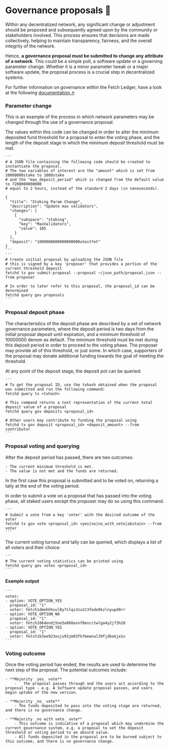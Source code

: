 # Governance proposals 📝

Within any decentralized network, any significant change or adjustment should be proposed and subsequently agreed upon by the community or stakeholders involved. This process ensures that decisions are made collectively, helping to maintain transparency, fairness, and the overall integrity of the network.

Hence, **a governance proposal must be submitted to change any attribute of a network**. This could be a simple poll, a software update or a governing parameter change. Whether it is a minor parameter tweak or a major software update, the proposal process is a crucial step in decentralized systems.

For further information on governance within the Fetch Ledger, have a look at the following [documentation ↗️](/guides/fetch-network/ledger/governance)

### Parameter change

This is an example of the process in which network parameters may be changed through the use of a governance proposal.

The values within this code can be changed in order to alter the minimum deposited fund threshold for a proposal to enter the voting phase, and the length of the deposit stage in which the minimum deposit threshold must be met.

    ```
    # A JSON file containing the following code should be created to instantiate the proposal.
    # The two variables of interest are the "amount" which is set from 10000000stake to 1000stake
    # and the "max_deposit_period" which is changed from the default value to 7200000000000
    # equal to 2 hours, instead of the standard 2 days (in nanoseconds).

    {
      "title": "Staking Param Change",
      "description": "Update max validators",
      "changes": [
        {
          "subspace": "staking",
          "key": "MaxValidators",
          "value": 105
        }
      ],
      "deposit": "1000000000000000000atestfet"
    }
    ```
    ```
    # Create initial proposal by uploading the JSON file
    # this is signed by a key 'proposer' that provides a portion of the current threshold deposit
    fetchd tx gov submit-proposal --proposal ~/json_path/proposal.json --from proposer

    # In order to later refer to this proposal, the proposal_id can be determined
    fetchd query gov proposals
    ```

### Proposal deposit phase

The characteristics of the deposit phase are described by a set of network governance parameters, where the deposit period is two days from the initial proposal deposit until expiration, and a minimum threshold of 10000000 denom as default. The minimum threshold must be met during this deposit period in order to proceed to the voting phase. The proposer may provide all of this threshold, or just some. In which case, supporters of the proposal may donate additional funding towards the goal of meeting the threshold.

At any point of the deposit stage, the deposit pot can be queried:

    ```
    # To get the proposal ID, use the txhash obtained when the proposal was submitted and run the following command:
    fetchd query tx <txhash>

    # This command returns a text representation of the current total deposit value of a proposal
    fetchd query gov deposits <proposal_id>

    # Other users may contribute to funding the proposal using
    fetchd tx gov deposit <proposal_id> <deposit_amount> --from contributor
    ```

### Proposal voting and querying

After the deposit period has passed, there are two outcomes:

    - The current minimum threshold is met.
    - The value is not met and the funds are returned.

In the first case this proposal is submitted and to be voted on, returning a tally at the end of the voting period.

In order to submit a vote on a proposal that has passed into the voting phase, all staked users except the proposer may do so using this command.

    ```
    # Submit a vote from a key 'voter' with the desired outcome of the voter
    fetchd tx gov vote <proposal_id> <yes|no|no_with_veto|abstain> --from voter
    ```

The current voting turnout and tally can be queried, which displays a list of all voters and their choice:

    ```
    # The current voting statistics can be printed using
    fetchd query gov votes <proposal_id>
    ```

#### Example output

    ```
    votes:
    - option: VOTE_OPTION_YES
      proposal_id: "1"
      voter: fetch1dmehhhvul8y7slqs3zu2z3fede9kzlnyupd9rr
    - option: VOTE_OPTION_NO
      proposal_id: "1"
      voter: fetch1064endj5ne5e868asnf0encctwlga4y2jf3h28
    - option: VOTE_OPTION_YES
      proposal_id: "1"
      voter: fetch1k3ee923osju93jm03fkfmewnal39fjdbakje1x
    ```

### Voting outcome

Once the voting period has ended, the results are used to determine the next step of the proposal.
The potential outcomes include:

    - **Majority _yes_ vote**
        -	The proposal passes through and the users act according to the proposal type - e.g. A Software update proposal passes, and users begin uptake of the new version.

    - **Majority _no_ vote**
        - The funds deposited to pass into the voting stage are returned, and there is no governance change.

    - **Majority _no with veto_ vote**
        - This outcome is indicative of a proposal which may undermine the current governance system, e.g. a proposal to set the deposit threshold or voting period to an absurd value.
        - All funds deposited in the proposal are to be burned subject to this outcome, and there is no governance change.
